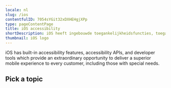 ```yaml
---
locale: nl
slug: /ios
contentfulID: 7054sYGit32xDXHEHgjXPp
type: pageContentPage
title: iOS accessibility
shortDescription: iOS heeft ingebouwde toegankelijkheidsfuncties, toegankelijkheids-API's en ontwikkelaarstools die een buitengewone kans bieden om elke gebruiker, waaronder met een beperking, een superieure mobiele ervaring te bieden.
thumbnail: iOS logo
---
```


iOS has built-in accessibility features, accessibility APIs, and developer tools which provide an extraordinary opportunity to deliver a superior mobile experience to every customer, including those with special needs.

## Pick a topic

<LinkList title="List of iOS accessibility topics" isHighlighted={true}>
  <LinkListItem url="/nl/docs/ios/codevoorbeelden" title="Browse iOS code samples" pageTitle="iOS accessibility code samples" shortDescription="Browse code samples to learn how to build more accessible iOS apps." icon="/img/light/code.svg" iconAlt="Code icon"/>
  <LinkListItem url="/nl/docs/ios/functies" title="Learn about iOS accessibility features" pageTitle="iOS accessibility features" shortDescription="Learn about the accessibility features that are offered by iOS." icon="/img/light/features.svg" iconAlt="Features icon"/>
</LinkList>